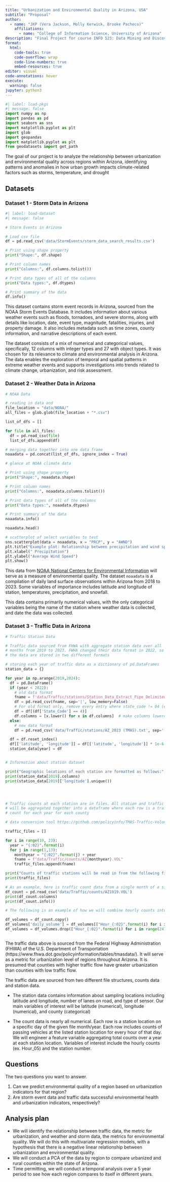```yaml
---
title: "Urbanization and Environmental Quality in Arizona, USA"
subtitle: "Proposal"
author: 
  - name: "JKP (Vera Jackson, Molly Kerwick, Brooke Pacheco)"
    affiliations:
      - name: "College of Information Science, University of Arizona"
description: "Final Project for course INFO 523: Data Mining and Discovery"
format:
  html:
    code-tools: true
    code-overflow: wrap
    code-line-numbers: true
    embed-resources: true
editor: visual
code-annotations: hover
execute:
  warning: false
jupyter: python3
---
```


```python
#| label: load-pkgs
#| message: false
import numpy as np
import pandas as pd
import seaborn as sns
import matplotlib.pyplot as plt
import glob
import geopandas
import matplotlib.pyplot as plt
from geodatasets import get_path
```

The goal of our project is to analyze the relationship between urbanization and environmental quality across regions within Arizona, identifying patterns and anomalies in how urban growth impacts climate-related factors such as storms, temperature, and drought

## Datasets

### Dataset 1 - Storm Data in Arizona 

```python
#| label: load-dataset
#| message: false

# Storm Events in Arizona

# Load csv file
df = pd.read_csv('data/StormEvents/storm_data_search_results.csv')

# Print using shape property
print("Shape:", df.shape)

# Print column names
print("Columns:", df.columns.tolist())

# Print data types of all of the columns
print("Data types:", df.dtypes)

# Print summary of the data
df.info()

```

This dataset contains storm event records in Arizona, sourced from the NOAA Storm Events Database. It includes information about various weather events such as floods, tornadoes, and severe storms, along with details like location, date, event type, magnitude, fatalities, injuries, and property damage. It also includes metadata such as time zones, county information, and narrative descriptions of each event.

The dataset consists of a mix of numerical and categorical values, specifically, 12 columns with integer types and 27 with object types. It was chosen for its relevance to climate and environmental analysis in Arizona. The data enables the exploration of temporal and spatial patterns in extreme weather events and supports investigations into trends related to climate change, urbanization, and risk assessment.

### Dataset 2 - Weather Data in Arizona 

```python

# NOAA Data

# reading in data and
file_location = "data/NOAA/"
all_files = glob.glob(file_location + "*.csv")

list_of_dfs = []

for file in all_files:
  df = pd.read_csv(file)
  list_of_dfs.append(df)

# merging data together into one data frame
noaadata = pd.concat(list_of_dfs, ignore_index = True)
```

```python

# glance at NOAA climate data

# Print using shape property
print("Shape:", noaadata.shape)

# Print column names
print("Columns:", noaadata.columns.tolist())

# Print data types of all of the columns
print("Data types:", noaadata.dtypes)

# Print summary of the data
noaadata.info()

noaadata.head()

# scatterplot of select variables to test
sns.scatterplot(data = noaadata, x = "PRCP", y = "AWND")
plt.title("Example plot: Relationship between precipitation and wind speed")
plt.xlabel(" Precipitation")
plt.ylabel("Average Wind Speed")
plt.show()

```

This data from [NOAA National Centers for Environmental Information](https://www.ncdc.noaa.gov/cdo-web/datasets) will serve as a measure of environmental quality. The dataset `noaadata` is a compilation of daily land surface observations within Arizona from 2018 to 2023. Some variables of importance includes latitude and longitude of station, temperatures, precipitation, and snowfall.

This data contains primarily numerical values, with the only categorical variables being the name of the station where weather data is collected, and date the data was collected.

### Dataset 3 - Traffic Data in Arizona 

```python
# Traffic Station Data 

# Traffic data sourced from FHWA with aggregate station data over all 
# months from 2019 to 2023. FWHA changed their data format in 2022, so 
# the data are stored in two different formats

# storing each year of traffic data as a dictionary of pd.DataFrames
station_data = {}

for year in np.arange(2019,2024):
  df = pd.DataFrame()
  if (year < 2022):   
    # old data format
    fname = f'data/Traffic/stations/Station_Data_Extract_Pipe_Delimited_CleanData_{str(year)}.txt'
    df = pd.read_csv(fname, sep='|', low_memory=False)
    # For old format only, remove every entry where state_code != 04 (entries not in Arizona)
    df = df[(df['State_Code'] == 4)]
    df.columns = [x.lower() for x in df.columns]  # make columns lowercase like new data format
  else:
    # new data format
    df = pd.read_csv('data/Traffic/stations/AZ_2023 (TMAS).txt', sep='|')

  df = df.reset_index()
  df[['latitude', 'longitude']] = df[['latitude', 'longitude']] * 1e-6
  station_data[year] = df


# Information about station dataset

print("Geographic locations of each station are formatted as follows:")
print(station_data[2019].columns)
print(station_data[2019]['longitude'].unique())




# Traffic counts at each station are in files. All station and traffic data
# will be aggregated together into a dataframe where each row is a traffic
# count for each year for each county 

# data conversion tool https://github.com/policyinfo/TMAS-Traffic-Volume-Data-Rearrangement-Tool/blob/main/Tool_Document.pdf

traffic_files = []

for i in range(19, 23):
  year = "{:02}".format(i)
  for j in range(1,13):
    monthyear = "{:02}".format(j) + year
    fname = f"data/Traffic/counts/AZ{monthyear}.VOL"
    traffic_files.append(fname)

print("Counts of traffic stations will be read in from the following files:")
print(traffic_files)
```

```python

# As an example, here is traffic count data from a single month of a single year
df_count = pd.read_csv('data/Traffic/counts/AZ1019.VOL')
print(df_count.columns)
print(df_count.info())

# The following is an example of how we will combine hourly counts into a sum over each day

df_volumes = df_count.copy()
df_volumes['daily_volume'] = df_volumes[["Hour_{:02}".format(i) for i in range(24)]].sum(axis=1)
df_volumes = df_volumes.drop(["Hour_{:02}".format(i) for i in range(24)], axis=1)



```

The traffic data above is sourced from the Federal Highway Administration (FHWA) of the U.S. Department of Transportation (https://www.fhwa.dot.gov/policyinformation/tables/tmasdata/). It will serve as a metric for urbanization level of regions throughout Arizona. It is presumed that counties with higher traffic flow have greater urbanization than counties with low traffic flow. 

The traffic data are sourced from two different file structures, counts data and station data. 

* The station data contains information about sampling locations including latitude and longitude, number of lanes on road, and type of sensor. Our main variables of interest will be latitude (numerical), longitude (numerical), and county (categorical)

* The count data is nearly all numerical. Each row is a station location on a specific day of the given file month/year. Each row includes counts of passing vehicles at the listed station location for every hour of that day. We will engineer a feature variable aggregating total counts over a year at each station location. Variables of interest include the hourly counts (ex. Hour_05) and the station number.




## Questions

The two questions you want to answer.

1. Can we predict environmental quality of a region based on urbanization indicators for that region?
2. Are storm event data and traffic data successful environmental health and urbanization indicators, respectively?

## Analysis plan

-   We will identify the relationship between traffic data, the metric for urbanization, and weather and storm data, the metrics for environmental quality. We will do this with multivariate regression models, with a hypothesis that there is a negative linear relationship between urbanization and environmental quality.
-   We will conduct a PCA of the data by region to compare urbanized and rural counties within the state of Arizona.
-   Time permitting, we will conduct a temporal analysis over a 5 year period to see how each region compares to itself in different years.
